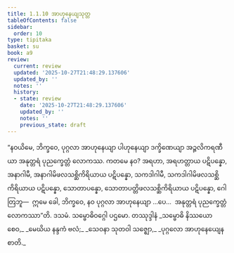 ```yaml
---
title: 1.1.10 အာဟုနေယျသုတ္တ
tableOfContents: false
sidebar:
  order: 10
type: tipitaka
basket: su
book: a9
review:
  current: review
  updated: '2025-10-27T21:48:29.137606'
  updated_by: ''
  notes: ''
  history:
  - state: review
    date: '2025-10-27T21:48:29.137606'
    updated_by: ''
    notes: ''
    previous_state: draft
---
```



<ReviewStatus review={frontmatter.review} showDetails={true} />

<HypothesisAnnotation frontmatter={frontmatter} />

<DynamicBreadcrumb />

<Division number="10" book="a9" e="ch" v="17" p="180">

<Paragraph number="82" book="a9">
“နဝယိမေ, ဘိက္ခဝေ, ပုဂ္ဂလာ အာဟုနေယျာ ပါဟုနေယျာ ဒက္ခိဏေယျာ အဉ္ဇလိကရဏီယာ အနုတ္တရံ ပုညက္ခေတ္တံ လောကဿ. ကတမေ နဝ? အရဟာ, အရဟတ္တာယ ပဋိပန္နော, အနာဂါမီ, အနာဂါမိဖလသစ္ဆိကိရိယာယ ပဋိပန္နော, သကဒါဂါမီ, သကဒါဂါမိဖလသစ္ဆိကိရိယာယ ပဋိပန္နော, သောတာပန္နော, သောတာပတ္တိဖလသစ္ဆိကိရိယာယ ပဋိပန္နော, ဂေါတြဘူ—  ဣမေ ခေါ, ဘိက္ခဝေ, နဝ ပုဂ္ဂလာ အာဟုနေယျာ …ပေ…  အနုတ္တရံ ပုညက္ခေတ္တံ လောကဿာ”တိ.

</Paragraph>
</Division>

<Paragraph number="83" type="center" book="a9">
ဒသမံ.



</Paragraph>

<Paragraph number="84" type="center" book="a9">
သမ္ဗောဓိဝဂ္ဂေါ ပဌမော.



</Paragraph>

<Paragraph number="85" type="center" book="a9">
တဿုဒ္ဒါနံ


</Paragraph>

<Paragraph number="86" type="verses" book="a9">
_သမ္ဗောဓိ နိဿယော စေဝ,_  
_မေဃိယ နန္ဒကံ ဗလံ;_  
_သေဝနာ သုတဝါ သဇ္ဈော,_  
_ပုဂ္ဂလော အာဟုနေယျေန စာတိ._
</Paragraph>
